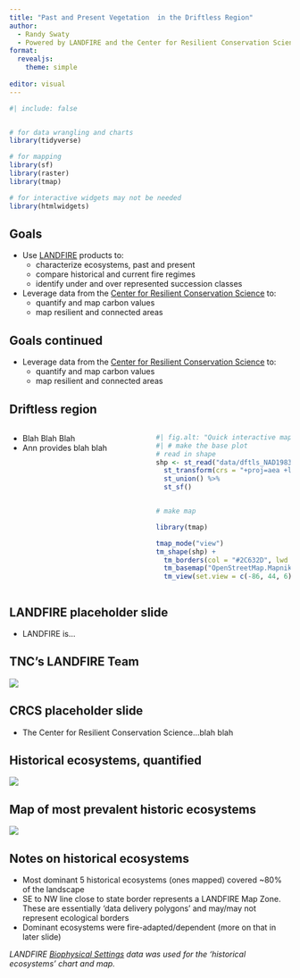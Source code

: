 ```yaml
---
title: "Past and Present Vegetation  in the Driftless Region"
author:
  - Randy Swaty
  - Powered by LANDFIRE and the Center for Resilient Conservation Science
format:
  revealjs: 
    theme: simple
    
editor: visual
---
```


```r
#| include: false


# for data wrangling and charts
library(tidyverse)

# for mapping
library(sf)
library(raster)
library(tmap)

# for interactive widgets may not be needed
library(htmlwidgets)

```

## Goals 

-   Use [LANDFIRE](https://landfire.gov/) products to:
    -   characterize ecosystems, past and present
    -   compare historical and current fire regimes
    -   identify under and over represented succession classes 
-   Leverage data from the [Center for Resilient Conservation Science](https://crcs.tnc.org/) to:
    -   quantify and map carbon values
    -   map resilient and connected areas
    
## Goals continued

-   Leverage data from the [Center for Resilient Conservation Science](https://crcs.tnc.org/) to:
    -   quantify and map carbon values
    -   map resilient and connected areas
    

## Driftless region

::: columns
::: {.column width="50%"}
-   Blah Blah Blah
-   Ann provides blah blah
:::

::: {.column width="50%"}
```r
#| fig.alt: "Quick interactive map of Driftless Region."
#| # make the base plot
# read in shape
shp <- st_read("data/dftls_NAD1983.shp", quiet = TRUE) %>% 
  st_transform(crs = "+proj=aea +lat_0=23 +lon_0=-96 +lat_1=29.5 +lat_2=45.5 +x_0=0 +y_0=0 +datum=NAD83 +units=m +no_defs") %>%
  st_union() %>%
  st_sf()


# make map

library(tmap)

tmap_mode("view")
tm_shape(shp) +
  tm_borders(col = "#2C632D", lwd = 3) +
  tm_basemap("OpenStreetMap.Mapnik") + 
  tm_view(set.view = c(-86, 44, 6))
```
:::
:::

## LANDFIRE placeholder slide

-   LANDFIRE is...

## TNC's LANDFIRE Team

![](img/team_graphic_2022.png){fig-alt="A drawing of an elephant."}



## CRCS placeholder slide

-   The Center for Resilient Conservation Science...blah blah

## Historical ecosystems, quantified

![](img/bpsChart.png){fig-alt="A drawing of an elephant."}


## Map of most prevalent historic ecosystems

![](img/bps.png){fig-alt="A drawing of an elephant."}

## Notes on historical ecosystems

- Most dominant 5 historical ecosystems (ones mapped) covered ~80% of the landscape
- SE to NW line close to state border represents a LANDFIRE Map Zone.  These are essentially 'data delivery polygons' and may/may not represent ecological borders
- Dominant ecosystems were fire-adapted/dependent (more on that in later slide)

*LANDFIRE [Biophysical Settings](https://landfire.gov/bps.php) data was used for the 'historical ecosystems' chart and map.* 

